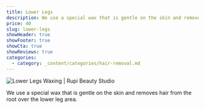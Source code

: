 ```yaml
---
title: Lower Legs
description: We use a special wax that is gentle on the skin and removes hair from the root over the lower leg area.
price: 40
slug: lower-legs
showHeader: true
showFooter: true
showCta: true
showReviews: true
categories:
  - category: _content/categories/hair-removal.md
---
```


![Lower Legs Waxing | Rupi Beauty Studio](/uploads/services/lower-legs-waxing2.webp 'Lower Legs Waxing | Rupi Beauty Studio')

We use a special wax that is gentle on the skin and removes hair from the root over the lower leg area.
